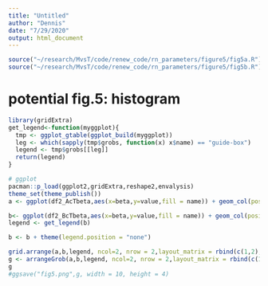 ```yaml
---
title: "Untitled"
author: "Dennis"
date: "7/29/2020"
output: html_document
---
```


```r
source("~/research/MvsT/code/renew_code/rn_parameters/figure5/fig5a.R")
source("~/research/MvsT/code/renew_code/rn_parameters/figure5/fig5b.R")
```

# potential fig.5: histogram

```r
library(gridExtra)
get_legend<-function(myggplot){
  tmp <- ggplot_gtable(ggplot_build(myggplot))
  leg <- which(sapply(tmp$grobs, function(x) x$name) == "guide-box")
  legend <- tmp$grobs[[leg]]
  return(legend)
}
```

```r
# ggplot 
pacman::p_load(ggplot2,gridExtra,reshape2,envalysis)
theme_set(theme_publish())  
a <- ggplot(df2_AcTbeta,aes(x=beta,y=value,fill = name)) + geom_col(position = "dodge",colour= "black") + ylim(c(0,1)) + labs(y="Fraction of partially migratory population") + scale_x_continuous(expression(paste("Transmission",~(beta))),labels=as.character(df2_AcTbeta$beta),breaks=df2_AcTbeta$beta) + scale_fill_manual(name="Groups",breaks=c("M","R"),labels=c("Migrant","Resident"),values= c("#f7fcb9","#31a354"))+ggtitle(expression(paste((a)~~~c[M]==0.1)))+theme(legend.position = "none")

b<- ggplot(df2_BcTbeta,aes(x=beta,y=value,fill = name)) + geom_col(position = "dodge",colour= "black") + ylim(c(0,1)) + scale_x_continuous(expression(paste("Transmission",~(beta))),labels=as.character(df2_BcTbeta$beta),breaks=df2_BcTbeta$beta) + scale_fill_manual(name="Groups",breaks=c("M","R"),labels=c("Migrant","Resident"),values= c("#f7fcb9","#31a354"))+ggtitle(expression(paste((b)~~~c[M]==0.3))) + theme(axis.title.y = element_blank())
legend <- get_legend(b)

b <- b + theme(legend.position = "none")
```

```r
grid.arrange(a,b,legend, ncol=2, nrow = 2,layout_matrix = rbind(c(1,2), c(3,3)), widths = c(2.7, 2.7), heights = c(0.4, 0.02))
g <- arrangeGrob(a,b,legend, ncol=2, nrow = 2,layout_matrix = rbind(c(1,2), c(3,3)), widths = c(2.7, 2.7), heights = c(0.4, 0.02))
g
#ggsave("fig5.png",g, width = 10, height = 4)
```
